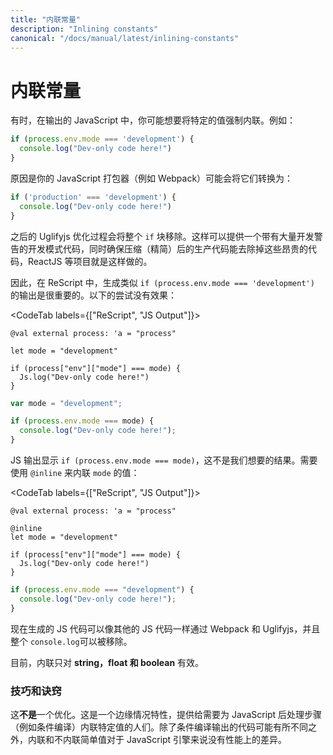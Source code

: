 ```yaml
---
title: "内联常量"
description: "Inlining constants"
canonical: "/docs/manual/latest/inlining-constants"
---
```


<!--
# Inlining Constants
-->
# 内联常量

<!--
Sometime, in the JavaScript output, you might want a certain value to be forcefully inlined. For example:
-->

有时，在输出的 JavaScript 中，你可能想要将特定的值强制内联。例如：

```js
if (process.env.mode === 'development') {
  console.log("Dev-only code here!")
}
```

<!--
The reason is that your JavaScript bundler (e.g. Webpack) might turn that into:
-->

原因是你的 JavaScript 打包器（例如 Webpack）可能会将它们转换为：

```js
if ('production' === 'development') {
  console.log("Dev-only code here!")
}
```

<!--
Then your subsequent Uglifyjs optimization would remove that entire `if` block. This is how projects like ReactJS provide a development mode code with plenty of dev warnings, while ensuring that the uglified (minified) production code is free of those expensive blocks.
-->

之后的 Uglifyjs 优化过程会将整个 `if` 块移除。这样可以提供一个带有大量开发警告的开发模式代码，同时确保压缩（精简）后的生产代码能去除掉这些昂贵的代码，ReactJS 等项目就是这样做的。

<!--
So, in ReScript, producing that example `if (process.env.mode === 'development')` output is important. This first try doesn't work:
-->

因此，在 ReScript 中，生成类似 `if (process.env.mode === 'development')` 的输出是很重要的。以下的尝试没有效果：

<CodeTab labels={["ReScript", "JS Output"]}>

```res example
@val external process: 'a = "process"

let mode = "development"

if (process["env"]["mode"] === mode) {
  Js.log("Dev-only code here!")
}
```
```js
var mode = "development";

if (process.env.mode === mode) {
  console.log("Dev-only code here!");
}
```

</CodeTab>

<!--
The JS output shows `if (process.env.mode === mode)`, which isn't what we wanted. To inline `mode`'s value, use `@inline`:
-->

JS 输出显示 `if (process.env.mode === mode)`，这不是我们想要的结果。需要使用 `@inline` 来内联 `mode` 的值：

<CodeTab labels={["ReScript", "JS Output"]}>

```res example
@val external process: 'a = "process"

@inline
let mode = "development"

if (process["env"]["mode"] === mode) {
  Js.log("Dev-only code here!")
}
```
```js
if (process.env.mode === "development") {
  console.log("Dev-only code here!");
}
```

</CodeTab>

<!--
Now your resulting JS code can pass through Webpack and Uglifyjs like the rest of your JavaScript code, and that whole `console.log` can be removed.
-->

现在生成的 JS 代码可以像其他的 JS 代码一样通过 Webpack 和 Uglifyjs，并且整个 `console.log`可以被移除。

<!--
The inlining currently only works for **string, float and boolean**.
-->

目前，内联只对 **string，float 和 boolean** 有效。

<!--
## Tips & Tricks
-->
### 技巧和诀窍

<!--
This is **not** an optimization. This is an edge-case feature for folks who absolutely need particular values inlined for a JavaScript post-processing step, like conditional compilation. Beside the difference in code that the conditional compilation might end up outputting, there's no performance difference between inlining and not inlining simple values in the eyes of a JavaScript engine.
-->

这**不是**一个优化。这是一个边缘情况特性，提供给需要为 JavaScript 后处理步骤（例如条件编译）内联特定值的人们。除了条件编译输出的代码可能有所不同之外，内联和不内联简单值对于 JavaScript 引擎来说没有性能上的差异。

